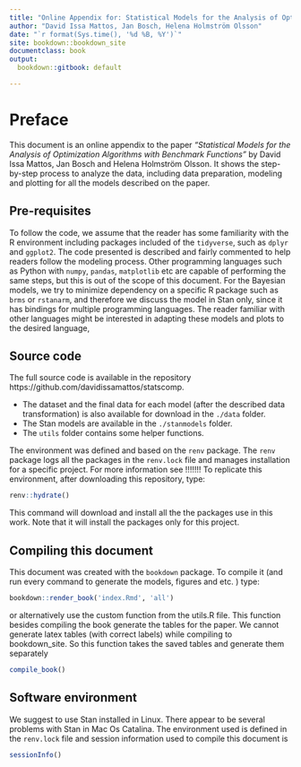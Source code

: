 ```yaml
---
title: "Online Appendix for: Statistical Models for the Analysis of Optimization Algorithms with Benchmark Functions"
author: "David Issa Mattos, Jan Bosch, Helena Holmström Olsson"
date: "`r format(Sys.time(), '%d %B, %Y')`"
site: bookdown::bookdown_site
documentclass: book
output:
  bookdown::gitbook: default

---
```


# Preface {-}

This document is an online appendix to the paper *"Statistical Models for the Analysis of Optimization Algorithms with Benchmark Functions"* by David Issa Mattos, Jan Bosch and Helena Holmström Olsson. It shows the step-by-step process to analyze the data, including data preparation, modeling and plotting for all the models described on the paper. 


## Pre-requisites {-}

To follow the code, we assume that the reader has some familiarity with the R environment including packages included of the `tidyverse`, such as `dplyr` and `ggplot2`. The code presented is described and fairly commented to help readers follow the modeling process. Other programming languages such as Python with `numpy`, `pandas`, `matplotlib` etc are capable of performing the same steps, but this is out of the scope of this document. For the Bayesian models, we try to minimize dependency on a specific R package such as `brms` or `rstanarm`, and therefore we discuss the model in Stan only, since it has bindings for multiple programming languages. The reader familiar with other languages might be interested in adapting these models and plots to the desired language,

## Source code {-}

The full source code is available in the repository https://github.com/davidissamattos/statscomp.

* The dataset and the final data for each model (after the described data transformation) is also available for download in the `./data` folder.
* The Stan models are available in the `./stanmodels` folder.
* The `utils` folder contains some helper functions. 


The environment was defined and based on the `renv` package. The `renv` package logs all the packages in the `renv.lock` file and manages installation for a specific project. For more information see !!!!!!!
To replicate this environment, after downloading this repository, type:

```r
renv::hydrate()
```

This command will download and install all the the packages use in this work. Note that it will install the packages only for this project. 


## Compiling this document {-}

This document was created with the `bookdown` package. To compile it (and run every command to generate the models, figures and etc. ) type:

```r
bookdown::render_book('index.Rmd', 'all')
```

or alternatively use the custom function from the utils.R file. This function besides compiling the book generate the tables for the paper. We cannot generate latex tables (with correct labels) while compiling to bookdown_site. So this function takes the saved tables and generate them separately
```r
compile_book()
```


## Software environment {-}

We suggest to use Stan installed in Linux. There appear to be several problems with Stan in Mac Os Catalina.
The environment used is defined in the `renv.lock` file and session information used to compile this document is 

```r
sessionInfo()
```

